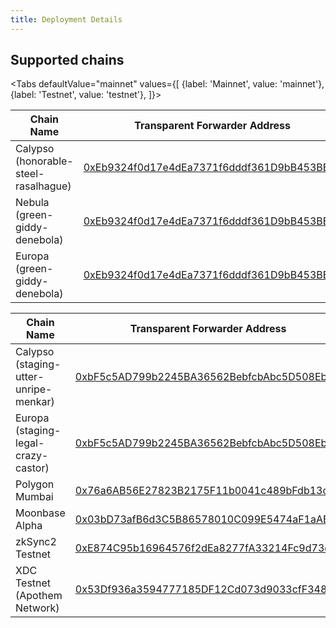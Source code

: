 ```yaml
---
title: Deployment Details
---
```



## Supported chains

<Tabs
    defaultValue="mainnet"
    values={[
        {label: 'Mainnet', value: 'mainnet'},
        {label: 'Testnet', value: 'testnet'},
    ]}>
<TabItem value="mainnet">

| Chain Name                           | Transparent Forwarder Address                                                                                                                                       |
| ------------------------------------ | ------------------------------------------------------------------------------------------------------------------------------------------------------------------- |
| Calypso (honorable-steel-rasalhague) | [0xEb9324f0d17e4dEa7371f6dddf361D9bB453BEb9](https://honorable-steel-rasalhague.explorer.mainnet.skalenodes.com/address/0xEb9324f0d17e4dEa7371f6dddf361D9bB453BEb9) |
| Nebula (green-giddy-denebola)        | [0xEb9324f0d17e4dEa7371f6dddf361D9bB453BEb9](https://green-giddy-denebola.explorer.mainnet.skalenodes.com/address/0xEb9324f0d17e4dEa7371f6dddf361D9bB453BEb9)       |
| Europa (green-giddy-denebola)        | [0xEb9324f0d17e4dEa7371f6dddf361D9bB453BEb9](https://elated-tan-skat.explorer.mainnet.skalenodes.com/address/0xEb9324f0d17e4dEa7371f6dddf361D9bB453BEb9)            |

</TabItem>
<TabItem value="testnet">

| Chain Name                            | Transparent Forwarder Address                                                                                                                                                       |
| ------------------------------------- | ----------------------------------------------------------------------------------------------------------------------------------------------------------------------------------- |
| Calypso (staging-utter-unripe-menkar) | [0xbF5c5AD799b2245BA36562BebfcbAbc5D508Eb84](https://staging-utter-unripe-menkar.explorer.staging-v3.skalenodes.com/address/0xbF5c5AD799b2245BA36562BebfcbAbc5D508Eb84)             |
| Europa (staging-legal-crazy-castor)   | [0xbF5c5AD799b2245BA36562BebfcbAbc5D508Eb84](https://staging-legal-crazy-castor.explorer.staging-v3.skalenodes.com/address/0xbF5c5AD799b2245BA36562BebfcbAbc5D508Eb84/transactions) |
| Polygon Mumbai                        | [0x76a6AB56E27823B2175F11b0041c489bFdb13c88](https://mumbai.polygonscan.com/address/0x76a6AB56E27823B2175F11b0041c489bFdb13c88)                                                     |
| Moonbase Alpha                        | [0x03bD73afB6d3C5B86578010C099E5474aF1aABeF](https://moonbase.moonscan.io/address/0x03bD73afB6d3C5B86578010C099E5474aF1aABeF)                                                       |
| zkSync2 Testnet                       | [0xE874C95b16964576f2dEa8277fA33214Fc9d73ed](https://goerli.explorer.zksync.io/address/0xE874C95b16964576f2dEa8277fA33214Fc9d73ed)                                                  |
| XDC Testnet (Apothem Network)         | [0x53Df936a3594777185DF12Cd073d9033cfF348D6](https://apothem.blocksscan.io/address/0x53Df936a3594777185DF12Cd073d9033cfF348D6#transactions)                                         |

</TabItem>
</Tabs>
